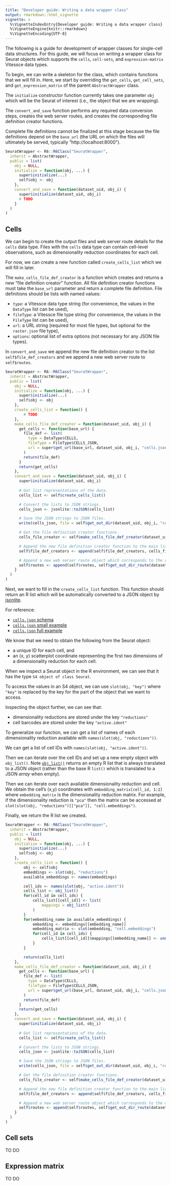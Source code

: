 ```yaml
---
title: "Developer guide: Writing a data wrapper class"
output: rmarkdown::html_vignette
vignette: >
  %\VignetteIndexEntry{Developer guide: Writing a data wrapper class}
  %\VignetteEngine{knitr::rmarkdown}
  %\VignetteEncoding{UTF-8}
---
```


The following is a guide for development of wrapper classes for single-cell data structures.
For this guide, we will focus on writing a wrapper class for Seurat objects which supports the `cells`, `cell-sets`, and `expression-matrix` Vitessce data types.

To begin, we can write a skeleton for the class, which contains functions that we will fill in.
Here, we start by overriding the `get_cells`, `get_cell_sets`, and `get_expression_matrix` of the parent `AbstractWrapper` class.

The `initialize` constructor function currently takes one parameter `obj` which will be the Seurat of interest (i.e., the object that we are wrapping).

The `convert_and_save` function performs any required data conversion steps, creates the web server routes, and creates the corresponding file definition creator functions.

Complete file definitions cannot be finalized at this stage because the file definitions depend on the `base_url` (the URL on which the files will ultimately be served, typically "http://localhost:8000").

```r
SeuratWrapper <- R6::R6Class("SeuratWrapper",
  inherit = AbstractWrapper,
  public = list(
    obj = NULL,
    initialize = function(obj, ...) {
      super$initialize(...)
      self$obj <- obj
    },
    convert_and_save = function(dataset_uid, obj_i) {
      super$initialize(dataset_uid, obj_i)
      # TODO
    }
  )
)
```

## Cells

We can begin to create the output files and web server route details for the `cells` data type.
Files with the `cells` data type can contain cell-level observations, such as dimensionality reduction coordinates for each cell.

For now, we can create a new function called `create_cells_list` which we will fill in later.

The `make_cells_file_def_creator` is a function which creates and returns a new "file definition creator" function.
All file definition creator functions must take the `base_url` parameter and return a complete file definition.
File definitions should be lists with named values:

- `type`: a Vitessce data type string (for convenience, the values in the `DataType` list can be used),
- `fileType`: a Vitessce file type string (for convenience, the values in the `FileType` list can be used),
- `url`: a URL string (required for most file types, but optional for the `raster.json` file type),
- `options`: optional list of extra options (not necessary for any JSON file types).

In `convert_and_save` we append the new file definition creator to the list `self$file_def_creators` and we append a new web server route to `self$routes`.

```r
SeuratWrapper <- R6::R6Class("SeuratWrapper",
  inherit = AbstractWrapper,
  public = list(
    obj = NULL,
    initialize = function(obj, ...) {
      super$initialize(...)
      self$obj <- obj
    },
    create_cells_list = function() {
        # TODO
    },
    make_cells_file_def_creator = function(dataset_uid, obj_i) {
      get_cells <- function(base_url) {
        file_def <- list(
          type = DataType$CELLS,
          fileType = FileType$CELLS_JSON,
          url = super$get_url(base_url, dataset_uid, obj_i, "cells.json")
        )
        return(file_def)
      }
      return(get_cells)
    },
    convert_and_save = function(dataset_uid, obj_i) {
      super$initialize(dataset_uid, obj_i)
      
      # Get list representations of the data.
      cells_list <- self$create_cells_list()

      # Convert the lists to JSON strings.
      cells_json <- jsonlite::toJSON(cells_list)

      # Save the JSON strings to JSON files.
      write(cells_json, file = self$get_out_dir(dataset_uid, obj_i, "cells.json"))

      # Get the file definition creator functions.
      cells_file_creator <- self$make_cells_file_def_creator(dataset_uid, obj_i)

      # Append the new file definition creator function to the main list.
      self$file_def_creators <- append(self$file_def_creators, cells_file_creator)

      # Append a new web server route object which corresponds to the directory of JSON files to be served.
      self$routes <- append(self$routes, self$get_out_dir_route(dataset_uid, obj_i))
    }
  )
)
```

Next, we want to fill in the `create_cells_list` function.
This function should return an R list which will be automatically converted to a JSON object by [jsonlite](https://cran.r-project.org/web/packages/jsonlite/vignettes/json-aaquickstart.html).

For reference:

- [`cells.json` schema](https://github.com/vitessce/vitessce/blob/master/src/schemas/cells.schema.json)
- [`cells.json` small example](https://github.com/vitessce/vitessce/blob/master/src/schemas/fixtures/cells.good.json)
- [`cells.json` full example](https://s3.amazonaws.com/vitessce-data/0.0.31/master_release/dries/dries.cells.json)

We know that we need to obtain the following from the Seurat object:

- a unique ID for each cell, and
- an (x, y) scatterplot coordinate representing the first two dimensions of a dimensionality reduction for each cell.

When we inspect a Seurat object in the R environment, we can see that it has the type `S4 object of class Seurat`.

To access the values in an S4 object, we can use `slot(obj, "key")` where `"key"` is replaced by the key for the part of the object that we want to access.

Inspecting the object further, we can see that:

- dimensionality reductions are stored under the key `"reductions"`
- cell barcodes are stored under the key `"active.ident"`

To generalize our function, we can get a list of names of each dimensionality reduction available with `names(slot(obj, "reductions"))`.

We can get a list of cell IDs with `names(slot(obj, "active.ident"))`.

Then we can iterate over the cell IDs and set up a new empty object with `obj_list()`.
Note [`obj_list()`](https://github.com/vitessce/vitessce-r/blob/8d4d7f9/R/helpers.R#L35) returns an empty R list that is always translated to a JSON object (rather than the base R `list()` which is translated to a JSON _array_ when empty).

Then we can iterate over each available dimensionality reduction and cell.
We obtain the cell's (x,y) coordinates with `embedding_matrix[cell_id, 1:2]` where `embedding_matrix` is the dimensionality reduction matrix.
For example, if the dimensionality reduction is `"pca"` then the matrix can be accessed at `slot(slot(obj, "reductions")[["pca"]], "cell.embeddings")`.

Finally, we return the R list we created.

```r
SeuratWrapper <- R6::R6Class("SeuratWrapper",
  inherit = AbstractWrapper,
  public = list(
    obj = NULL,
    initialize = function(obj, ...) {
      super$initialize(...)
      self$obj <- obj
    },
    create_cells_list = function() {
        obj <- self$obj
        embeddings <- slot(obj, "reductions")
        available_embeddings <- names(embeddings)

        cell_ids <- names(slot(obj, "active.ident"))
        cells_list <- obj_list()
        for(cell_id in cell_ids) {
            cells_list[[cell_id]] <- list(
                mappings = obj_list()
            )
        }
        for(embedding_name in available_embeddings) {
            embedding <- embeddings[[embedding_name]]
            embedding_matrix <- slot(embedding, "cell.embeddings")
            for(cell_id in cell_ids) {
                cells_list[[cell_id]]$mappings[[embedding_name]] <- unname(embedding_matrix[cell_id, 1:2])
            }
        }

        return(cells_list)
    },
    make_cells_file_def_creator = function(dataset_uid, obj_i) {
      get_cells <- function(base_url) {
        file_def <- list(
          type = DataType$CELLS,
          fileType = FileType$CELLS_JSON,
          url = super$get_url(base_url, dataset_uid, obj_i, "cells.json")
        )
        return(file_def)
      }
      return(get_cells)
    },
    convert_and_save = function(dataset_uid, obj_i) {
      super$initialize(dataset_uid, obj_i)
      
      # Get list representations of the data.
      cells_list <- self$create_cells_list()

      # Convert the lists to JSON strings.
      cells_json <- jsonlite::toJSON(cells_list)

      # Save the JSON strings to JSON files.
      write(cells_json, file = self$get_out_dir(dataset_uid, obj_i, "cells.json"))

      # Get the file definition creator functions.
      cells_file_creator <- self$make_cells_file_def_creator(dataset_uid, obj_i)

      # Append the new file definition creator function to the main list.
      self$file_def_creators <- append(self$file_def_creators, cells_file_creator)

      # Append a new web server route object which corresponds to the directory of JSON files to be served.
      self$routes <- append(self$routes, self$get_out_dir_route(dataset_uid, obj_i))
    }
  )
)
```



## Cell sets

TO DO

## Expression matrix

TO DO
